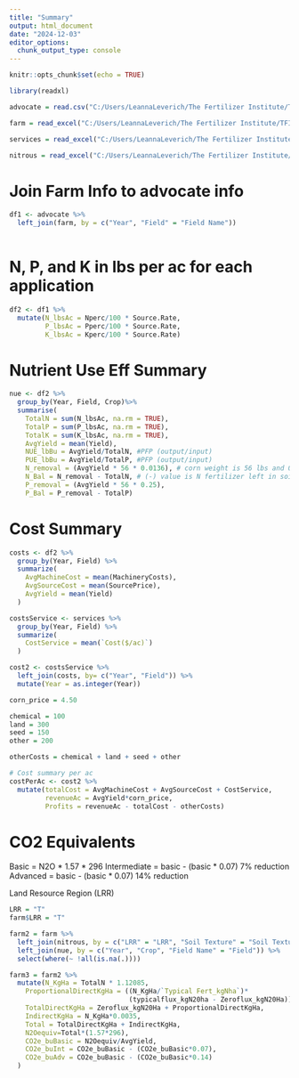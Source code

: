```yaml
---
title: "Summary"
output: html_document
date: "2024-12-03"
editor_options: 
  chunk_output_type: console
---
```


```r
knitr::opts_chunk$set(echo = TRUE)
```


```r
library(readxl)

advocate = read.csv("C:/Users/LeannaLeverich/The Fertilizer Institute/TFI - Programs/Research/4R/4R Calculator/Leanna's Calculator/DE Inputs_Costs.csv")

farm = read_excel("C:/Users/LeannaLeverich/The Fertilizer Institute/TFI - Programs/Research/4R/4R Calculator/Leanna's Calculator/DE FarmInfo.xlsx", sheet = 1)

services = read_excel("C:/Users/LeannaLeverich/The Fertilizer Institute/TFI - Programs/Research/4R/4R Calculator/Leanna's Calculator/DE FarmInfo.xlsx", sheet = 2)

nitrous = read_excel("C:/Users/LeannaLeverich/The Fertilizer Institute/TFI - Programs/Research/4R/4R Calculator/Leanna's Calculator/N2O Emission Factors.xlsx", sheet = 2)
```


# Join Farm Info to advocate info
```r
df1 <- advocate %>%
  left_join(farm, by = c("Year", "Field" = "Field Name"))
  
```

# N, P, and K in lbs per ac for each application

```r
df2 <- df1 %>%
  mutate(N_lbsAc = Nperc/100 * Source.Rate, 
         P_lbsAc = Pperc/100 * Source.Rate, 
         K_lbsAc = Kperc/100 * Source.Rate)
```

# Nutrient Use Eff Summary 

```r
nue <- df2 %>%
  group_by(Year, Field, Crop)%>% 
  summarise(
    TotalN = sum(N_lbsAc, na.rm = TRUE), 
    TotalP = sum(P_lbsAc, na.rm = TRUE),
    TotalK = sum(K_lbsAc, na.rm = TRUE), 
    AvgYield = mean(Yield), 
    NUE_lbBu = AvgYield/TotalN, #PFP (output/input)
    PUE_lbBu = AvgYield/TotalP, #PFP (output/input)
    N_removal = (AvgYield * 56 * 0.0136), # corn weight is 56 lbs and 0.0136 is the N concentration (1.36%) of grain
    N_Bal = N_removal - TotalN, # (-) value is N fertilizer left in soil 
    P_removal = (AvgYield * 56 * 0.25), 
    P_Bal = P_removal - TotalP) 
```

# Cost Summary 
```r

costs <- df2 %>%
  group_by(Year, Field) %>%
  summarize(
    AvgMachineCost = mean(MachineryCosts), 
    AvgSourceCost = mean(SourcePrice), 
    AvgYield = mean(Yield)
  )

costsService <- services %>%
  group_by(Year, Field) %>%
  summarize(
    CostService = mean(`Cost($/ac)`)
  )

cost2 <- costsService %>%
  left_join(costs, by= c("Year", "Field")) %>%
  mutate(Year = as.integer(Year))

corn_price = 4.50

chemical = 100
land = 300
seed = 150 
other = 200 

otherCosts = chemical + land + seed + other

# Cost summary per ac 
costPerAc <- cost2 %>%
  mutate(totalCost = AvgMachineCost + AvgSourceCost + CostService, 
         revenueAc = AvgYield*corn_price,
         Profits = revenueAc - totalCost - otherCosts)

```

# CO2 Equivalents 

Basic = N2O * 1.57 * 296
Intermediate = basic - (basic * 0.07) 7% reduction
Advanced = basic - (basic * 0.07) 14% reduction 

Land Resource Region (LRR)

```r
LRR = "T" 
farm$LRR = "T"

farm2 = farm %>%
  left_join(nitrous, by = c("LRR" = "LRR", "Soil Texture" = "Soil Texture", "Crop" = "Crop")) %>%
  left_join(nue, by = c("Year", "Crop", "Field Name" = "Field")) %>%
  select(where(~ !all(is.na(.)))) 

farm3 = farm2 %>%
  mutate(N_KgHa = TotalN * 1.12085, 
    ProportionalDirectKgHa = ((N_KgHa/`Typical Fert_kgNha`)*
                              (typicalflux_kgN20ha - Zeroflux_kgN20Ha)), 
    TotalDirectKgHa = Zeroflux_kgN20Ha + ProportionalDirectKgHa, 
    IndirectKgHa = N_KgHa*0.0035, 
    Total = TotalDirectKgHa + IndirectKgHa, 
    N2Oequiv=Total*(1.57*296), 
    CO2e_buBasic = N2Oequiv/AvgYield,
    CO2e_buInt = CO2e_buBasic - (CO2e_buBasic*0.07),
    CO2e_buAdv = CO2e_buBasic - (CO2e_buBasic*0.14)
  )
  
```




